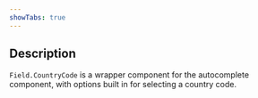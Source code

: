 ```yaml
---
showTabs: true
---
```


## Description

`Field.CountryCode` is a wrapper component for the autocomplete component, with options built in for selecting a country code.
